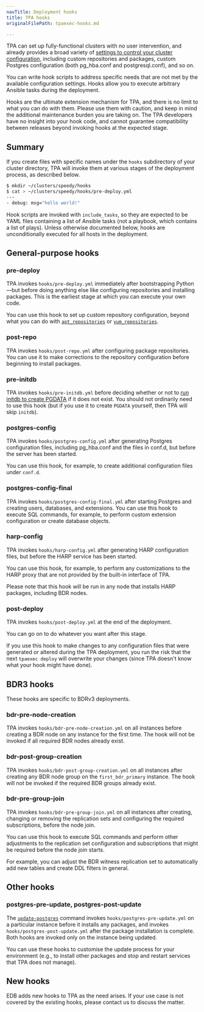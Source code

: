 ```yaml
---
navTitle: Deployment hooks
title: TPA hooks
originalFilePath: tpaexec-hooks.md

---
```


TPA can set up fully-functional clusters with no user intervention,
and already provides a broad variety of
[settings to control your cluster configuration](configure-instance/),
including custom repositories and packages, custom Postgres
configuration (both pg_hba.conf and postgresql.conf), and so on.

You can write hook scripts to address specific needs that are not met by
the available configuration settings. Hooks allow you to execute
arbitrary Ansible tasks during the deployment.

Hooks are the ultimate extension mechanism for TPA, and there is no
limit to what you can do with them. Please use them with caution, and
keep in mind the additional maintenance burden you are taking on. The
TPA developers have no insight into your hook code, and cannot
guarantee compatibility between releases beyond invoking hooks at the
expected stage.

## Summary

If you create files with specific names under the `hooks` subdirectory
of your cluster directory, TPA will invoke them at various stages of
the deployment process, as described below.

```bash
$ mkdir ~/clusters/speedy/hooks
$ cat > ~/clusters/speedy/hooks/pre-deploy.yml
---
- debug: msg="hello world!"
```

Hook scripts are invoked with `include_tasks`, so they are expected to
be YAML files containing a list of Ansible tasks (not a playbook, which
contains a list of plays). Unless otherwise documented below, hooks are
unconditionally executed for all hosts in the deployment.

## General-purpose hooks

### pre-deploy

TPA invokes `hooks/pre-deploy.yml` immediately after bootstrapping
Python—but before doing anything else like configuring repositories and
installing packages. This is the earliest stage at which you can execute
your own code.

You can use this hook to set up custom repository configuration, beyond
what you can do with
[`apt_repositories`](reference/apt_repositories/) or
[`yum_repositories`](reference/yum_repositories/).

### post-repo

TPA invokes `hooks/post-repo.yml` after configuring package
repositories. You can use it to make corrections to the repository
configuration before beginning to install packages.

### pre-initdb

TPA invokes `hooks/pre-initdb.yml` before deciding whether or not to
[run initdb to create PGDATA](reference/initdb/) if it does not exist. You
should not ordinarily need to use this hook (but if you use it to create
`PGDATA` yourself, then TPA will skip `initdb`).

### postgres-config

TPA invokes `hooks/postgres-config.yml` after generating Postgres
configuration files, including pg_hba.conf and the files in conf.d, but
before the server has been started.

You can use this hook, for example, to create additional configuration
files under `conf.d`.

### postgres-config-final

TPA invokes `hooks/postgres-config-final.yml` after starting
Postgres and creating users, databases, and extensions. You can use this
hook to execute SQL commands, for example, to perform custom extension
configuration or create database objects.

### harp-config

TPA invokes `hooks/harp-config.yml` after generating HARP configuration
files, but before the HARP service has been started.

You can use this hook, for example, to perform any customizations to the HARP
proxy that are not provided by the built-in interface of TPA.

Please note that this hook will be run in any node that installs HARP packages,
including BDR nodes.

### post-deploy

TPA invokes `hooks/post-deploy.yml` at the end of the deployment.

You can go on to do whatever you want after this stage.

If you use this hook to make changes to any configuration files that
were generated or altered during the TPA deployment, you run the
risk that the next `tpaexec deploy` will overwrite your changes (since
TPA doesn't know what your hook might have done).

## BDR3 hooks

These hooks are specific to BDRv3 deployments.

### bdr-pre-node-creation

TPA invokes `hooks/bdr-pre-node-creation.yml` on all instances
before creating a BDR node on any instance for the first time. The hook
will not be invoked if all required BDR nodes already exist.

### bdr-post-group-creation

TPA invokes `hooks/bdr-post-group-creation.yml` on all instances
after creating any BDR node group on the `first_bdr_primary` instance.
The hook will not be invoked if the required BDR groups already exist.

### bdr-pre-group-join

TPA invokes `hooks/bdr-pre-group-join.yml` on all instances
after creating, changing or removing the replication sets and
configuring the required subscriptions, before the node join.

You can use this hook to execute SQL commands and perform other
adjustments to the replication set configuration and subscriptions that
might be required before the node join starts.

For example, you can adjust the BDR witness replication set to
automatically add new tables and create DDL filters in general.

## Other hooks

### postgres-pre-update, postgres-post-update

The [`update-postgres`](tpaexec-update-postgres/) command invokes
`hooks/postgres-pre-update.yml` on a particular instance before it
installs any packages, and invokes `hooks/postgres-post-update.yml`
after the package installation is complete. Both hooks are invoked only
on the instance being updated.

You can use these hooks to customise the update process for your
environment (e.g., to install other packages and stop and restart
services that TPA does not manage).

## New hooks

EDB adds new hooks to TPA as the need arises. If your use case is not
covered by the existing hooks, please contact us to discuss the matter.

